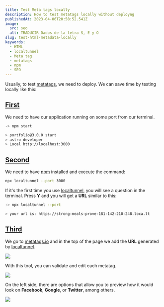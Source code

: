 ```yaml
---
title: Test Meta tags locally
description: How to test metatags locally without deployng
publishedAt: 2023-04-06T20:58:52.541Z
image:
  src: seo
  alt: TRADUCIR Dados de la letra S, E y O
slug: test-html-metadata-locally
keywords:
  - HTML
  - localtunnel
  - Meta tag
  - metatags
  - npm
  - SEO
---
```



<Picture src={frontmatter.image.src} alt={frontmatter.image.alt} />

Usually, to test [metatags](https://developer.mozilla.org/en-US/docs/Web/HTML/Element/meta), we need to deploy. We can save time by testing locally like this:

## [First](#first)

We need to have our application running on some port from our terminal.

```bash
-> npm start

> portfolio@3.0.0 start
> astro developer
> Local http://localhost:3000
```

## [Second](#second)

We need to have [npm](https://nodejs.org/en/download) installed and execute the command:

```bash
npx localtunnel --port 3000
```

If it's the first time you use [localtunnel](https://theboroer.github.io/localtunnel-www/), you will see a question in the terminal. Press **Y** and you will get a **URL** similar to this:

```bash
-> npx localtunnel --port

> your url is: https://strong-meals-prove-181-142-210-248.loca.lt
```

## [Third](#third)

We go to [metatags.io](https://metatags.io/) and in the top of the page we add the **URL** generated by [localtunnel](https://theboroer.github.io/localtunnel-www/).

![](/assets/test-metatags/metatag-search-bar.png)

With this tool, you can validate and edit each metatag.

![](/assets/test-metatags/metatags-preview.png)

On the left side, there are options that allow you to preview how it would look on **Facebook**, **Google**, or **Twitter**, among others.

![](/assets/test-metatags/metatags-generated.png)
